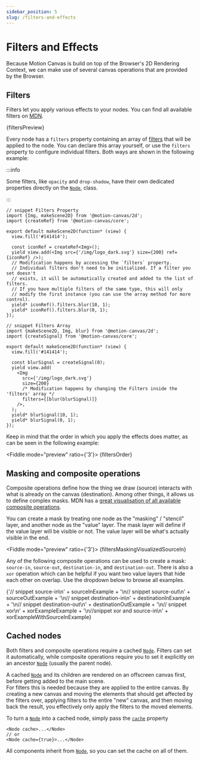 ```yaml
---
sidebar_position: 5
slug: /filters-and-effects
---
```



# Filters and Effects

Because Motion Canvas is build on top of the Browser's 2D Rendering Context, we
can make use of several canvas operations that are provided by the Browser.

## Filters

Filters let you apply various effects to your nodes. You can find all available
filters on
[MDN](https://developer.mozilla.org/en-US/docs/Web/API/CanvasRenderingContext2D/filter).

<Fiddle mode="preview">{filtersPreview}</Fiddle>

Every node has a `filters` property containing an array of
[filters](/api/2d/partials#Functions) that will be applied to the node. You can
declare this array yourself, or use the `filters` property to configure
individual filters. Both ways are shown in the following example:

:::info

Some filters, like `opacity` and `drop-shadow`, have their own dedicated
properties directly on the [`Node`](/api/2d/components/Node#opacity), class.

:::

```tsx editor
// snippet Filters Property
import {Img, makeScene2D} from '@motion-canvas/2d';
import {createRef} from '@motion-canvas/core';

export default makeScene2D(function* (view) {
  view.fill('#141414');

  const iconRef = createRef<Img>();
  yield view.add(<Img src={'/img/logo_dark.svg'} size={200} ref={iconRef} />);
  // Modification happens by accessing the `filters` property.
  // Individual filters don't need to be initialized. If a filter you set doesn't
  // exists, it will be automatically created and added to the list of filters.
  // If you have multiple filters of the same type, this will only
  // modify the first instance (you can use the array method for more control).
  yield* iconRef().filters.blur(10, 1);
  yield* iconRef().filters.blur(0, 1);
});

// snippet Filters Array
import {makeScene2D, Img, blur} from '@motion-canvas/2d';
import {createSignal} from '@motion-canvas/core';

export default makeScene2D(function* (view) {
  view.fill('#141414');

  const blurSignal = createSignal(0);
  yield view.add(
    <Img
      src={'/img/logo_dark.svg'}
      size={200}
      /* Modification happens by changing the Filters inside the 'filters' array */
      filters={[blur(blurSignal)]}
    />,
  );
  yield* blurSignal(10, 1);
  yield* blurSignal(0, 1);
});
```

Keep in mind that the order in which you apply the effects does matter, as can
be seen in the following example:

<Fiddle mode="preview" ratio={'3'}>
  {filtersOrder}
</Fiddle>

## Masking and composite operations

Composite operations define how the thing we draw (source) interacts with what
is already on the canvas (destination). Among other things, it allows us to
define complex masks. MDN has a
[great visualisation of all available composite operations](https://developer.mozilla.org/en-US/docs/Web/API/CanvasRenderingContext2D/globalCompositeOperation#operations).

You can create a mask by treating one node as the "masking" / "stencil" layer,
and another node as the "value" layer. The mask layer will define if the value
layer will be visible or not. The value layer will be what's actually visible in
the end.

<Fiddle mode="preview" ratio={'3'}>
  {filtersMaskingVisualizedSourceIn}
</Fiddle>

Any of the following composite operations can be used to create a mask:
`source-in`, `source-out`, `destination-in`, and `destination-out`. There is
also a `xor` operation which can be helpful if you want two value layers that
hide each other on overlap. Use the dropdown below to browse all examples.


<Fiddle>
  {'// snippet source-in\n' +
    sourceInExample +
    '\n// snippet source-out\n' +
    sourceOutExample +
    '\n// snippet destination-in\n' +
    destinationInExample +
    '\n// snippet destination-out\n' +
    destinationOutExample +
    '\n// snippet xor\n' +
    xorExampleExample +
    '\n//snippet xor and source-in\n' +
    xorExampleWithSourceInExample}
</Fiddle>

## Cached nodes

Both filters and composite operations require a cached
[`Node`](/api/2d/components/Node). Filters can set it automatically, while
composite operations require you to set it explicitly on an ancestor
[`Node`](/api/2d/components/Node) (usually the parent node).

A cached [`Node`](/api/2d/components/Node) and its children are rendered on an
offscreen canvas first, before getting added to the main scene.  
For filters this is needed because they are applied to the entire canvas. By
creating a new canvas and moving the elements that should get affected by the
filters over, applying filters to the entire "new" canvas, and then moving back
the result, you effectively only apply the filters to the moved elements.

To turn a [`Node`](/api/2d/components/Node) into a cached node, simply pass the
[`cache`](/api/2d/components/NodeProps/#cache) property

```tsx
<Node cache>...</Node>
// or
<Node cache={true}>...</Node>
```

All components inherit from [`Node`](/api/2d/components/Node), so you can set
the cache on all of them.
